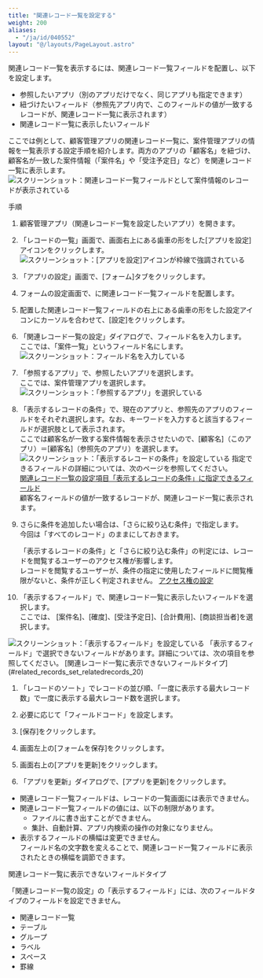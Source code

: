 ```yaml
---
title: "関連レコード一覧を設定する"
weight: 200
aliases:
  - "/ja/id/040552"
layout: "@/layouts/PageLayout.astro"
---
```




関連レコード一覧を表示するには、関連レコード一覧フィールドを配置し、以下を設定します。

* 参照したいアプリ（別のアプリだけでなく、同じアプリも指定できます）
* 紐づけたいフィールド（参照先アプリ内で、このフィールドの値が一致するレコードが、関連レコード一覧に表示されます）
* 関連レコード一覧に表示したいフィールド

ここでは例として、顧客管理アプリの関連レコード一覧に、案件管理アプリの情報を一覧表示する設定手順を紹介します。両方のアプリの「顧客名」を紐づけ、顧客名が一致した案件情報（「案件名」や「受注予定日」など）を関連レコード一覧に表示します。
<Img src="/k/kintone/img-ja/set_relatedrecords_05.png" alt="スクリーンショット：関連レコード一覧フィールドとして案件情報のレコードが表示されている" />

<Heading id="related_records_set_relatedrecords_10">手順</Heading>

1. 顧客管理アプリ（関連レコード一覧を設定したいアプリ）を開きます。

1. 「レコードの一覧」画面で、画面右上にある歯車の形をした[アプリを設定]アイコンをクリックします。  
   <Img src="/k/kintone/img/settings_new_icon.png" alt="スクリーンショット：[アプリを設定]アイコンが枠線で強調されている" />

1. 「アプリの設定」画面で、[フォーム]タブをクリックします。

1. フォームの設定画面で、に関連レコード一覧フィールドを配置します。

1. 配置した関連レコード一覧フィールドの右上にある歯車の形をした設定アイコンにカーソルを合わせて、[設定]をクリックします。

1. 「関連レコード一覧の設定」ダイアログで、フィールド名を入力します。  
  ここでは、「案件一覧」というフィールド名にします。  
   <Img src="/k/kintone/img-ja/set_relatedrecords_01.png" alt="スクリーンショット：フィールド名を入力している" />

1. 「参照するアプリ」で、参照したいアプリを選択します。  
  ここでは、案件管理アプリを選択します。
   <Img src="/k/kintone/img-ja/set_relatedrecords_02.png" alt="スクリーンショット：「参照するアプリ」を選択している" />

1. 「表示するレコードの条件」で、現在のアプリと、参照先のアプリのフィールドをそれぞれ選択します。なお、キーワードを入力すると該当するフィールドが選択肢として表示されます。  
    ここでは顧客名が一致する案件情報を表示させたいので、[顧客名]（このアプリ）＝[顧客名]（参照先のアプリ）を選択します。
   <Img src="/k/kintone/img-ja/set_relatedrecords_03.png" alt="スクリーンショット：「表示するレコードの条件」を設定している" />
  指定できるフィールドの詳細については、次のページを参照してください。  
  [関連レコード一覧の設定項目「表示するレコードの条件」に指定できるフィールド](/k/ja/id/040551.html)  
  顧客名フィールドの値が一致するレコードが、関連レコード一覧に表示されます。

1. さらに条件を追加したい場合は、「さらに絞り込む条件」で指定します。  
  今回は「すべてのレコード」のままにしておきます。

   <Warning>

   「表示するレコードの条件」と「さらに絞り込む条件」の判定には、レコードを閲覧するユーザーのアクセス権が影響します。  
   レコードを閲覧するユーザーが、条件の指定に使用したフィールドに閲覧権限がないと、条件が正しく判定されません。
   [アクセス権の設定](/k/ja/id/040588.html)

   </Warning>

1. 「表示するフィールド」で、関連レコード一覧に表示したいフィールドを選択します。  
 ここでは、 [案件名]、[確度]、[受注予定日]、[合計費用]、[商談担当者]を選択します。
  <Img src="/k/kintone/img-ja/set_relatedrecords_04.png" alt="スクリーンショット：「表示するフィールド」を設定している" />  
  「表示するフィールド」で選択できないフィールドがあります。詳細については、次の項目を参照してください。  
  [関連レコード一覧に表示できないフィールドタイプ](#related_records_set_relatedrecords_20)

1. 「レコードのソート」でレコードの並び順、「一度に表示する最大レコード数」で一度に表示する最大レコード数を選択します。

1. 必要に応じて「フィールドコード」を設定します。

1. [保存]をクリックします。

1. 画面左上の[フォームを保存]をクリックします。

1. 画面右上の[アプリを更新]をクリックします。  

1. 「アプリを更新」ダイアログで、[アプリを更新]をクリックします。  

<Note>

* 関連レコード一覧フィールドは、レコードの一覧画面には表示できません。
* 関連レコード一覧フィールドの値には、以下の制限があります。  
  * ファイルに書き出すことができません。
  * 集計、自動計算、アプリ内検索の操作の対象になりません。
* 表示するフィールドの横幅は変更できません。  
  フィールド名の文字数を変えることで、関連レコード一覧フィールドに表示されたときの横幅を調節できます。

</Note>

<Heading id="related_records_set_relatedrecords_20">関連レコード一覧に表示できないフィールドタイプ</Heading>

「関連レコード一覧の設定」の「表示するフィールド」には、次のフィールドタイプのフィールドを設定できません。

* 関連レコード一覧
* テーブル
* グループ
* ラベル
* スペース
* 罫線

